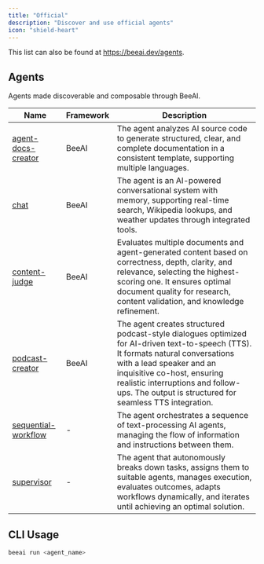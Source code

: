 ```yaml
---
title: "Official"
description: "Discover and use official agents"
icon: "shield-heart"
---
```


This list can also be found at https://beeai.dev/agents.

## Agents

Agents made discoverable and composable through BeeAI.

| Name                                                                                                                                  | Framework | Description                                                                                                                                                                                                                                                                                 |
| ------------------------------------------------------------------------------------------------------------------------------------- | --------- | ------------------------------------------------------------------------------------------------------------------------------------------------------------------------------------------------------------------------------------------------------------------------------------------- |
| [agent-docs-creator](https://github.com/i-am-bee/beeai/blob/main/agents/official/agent-docs-creator)                                  | BeeAI     | The agent analyzes AI source code to generate structured, clear, and complete documentation in a consistent template, supporting multiple languages.                                                                                                                                        |
| [chat](https://github.com/i-am-bee/beeai/blob/main/agents/official/beeai-framework/src/chat)                                          | BeeAI     | The agent is an AI-powered conversational system with memory, supporting real-time search, Wikipedia lookups, and weather updates through integrated tools.                                                                                                                                 |
| [content-judge](https://github.com/i-am-bee/beeai-platform/tree/main/agents/official/beeai-framework/content-judge)                   | BeeAI     | Evaluates multiple documents and agent-generated content based on correctness, depth, clarity, and relevance, selecting the highest-scoring one. It ensures optimal document quality for research, content validation, and knowledge refinement.                                            |
| [podcast-creator](https://github.com/i-am-bee/beeai/blob/main/agents/official/beeai-framework/podcast-creator)                        | BeeAI     | The agent creates structured podcast-style dialogues optimized for AI-driven text-to-speech (TTS). It formats natural conversations with a lead speaker and an inquisitive co-host, ensuring realistic interruptions and follow-ups. The output is structured for seamless TTS integration. |
| [sequential-workflow](https://github.com/i-am-bee/beeai-platform/tree/main/agents/official/sequential-workflow)                       | -         | The agent orchestrates a sequence of text-processing AI agents, managing the flow of information and instructions between them.                                                                                                                                                             |
| [supervisor](https://github.com/i-am-bee/beeai-platform/tree/main/agents/official/beeai-supervisor)                                   | -         | The agent that autonomously breaks down tasks, assigns them to suitable agents, manages execution, evaluates outcomes, adapts workflows dynamically, and iterates until achieving an optimal solution.                                                                                      |

## CLI Usage

```sh
beeai run <agent_name>
```
